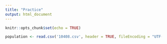 ```yaml
---
title: "Practice"
output: html_document
---
```


```r
knitr::opts_chunk$set(echo = TRUE)
```

```r
population <- read.csv('10408.csv', header = TRUE, fileEncoding = "UTF-8")
```
